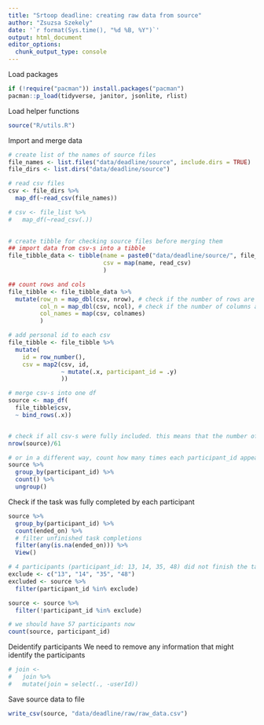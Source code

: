 ```yaml
---
title: "Srtoop deadline: creating raw data from source"
author: "Zsuzsa Szekely"
date: '`r format(Sys.time(), "%d %B, %Y")`'
output: html_document
editor_options: 
  chunk_output_type: console
---
```


Load packages

```r
if (!require("pacman")) install.packages("pacman")
pacman::p_load(tidyverse, janitor, jsonlite, rlist)
```

Load helper functions

```r
source("R/utils.R")
```

Import and merge data

```r
# create list of the names of source files
file_names <- list.files("data/deadline/source", include.dirs = TRUE)
file_dirs <- list.dirs("data/deadline/source")

# read csv files
csv <- file_dirs %>% 
  map_df(~read_csv(file_names))

# csv <- file_list %>% 
#   map_df(~read_csv(.))
  

# create tibble for checking source files before merging them
## import data from csv-s into a tibble
file_tibble_data <- tibble(name = paste0("data/deadline/source/", file_names),
                           csv = map(name, read_csv)
                           )

## count rows and cols
file_tibble <- file_tibble_data %>% 
  mutate(row_n = map_dbl(csv, nrow), # check if the number of rows are equal in each csv
         col_n = map_dbl(csv, ncol), # check if the number of columns are equal in each csv
         col_names = map(csv, colnames)
         )

# add personal id to each csv
file_tibble <- file_tibble %>% 
  mutate(
    id = row_number(),
    csv = map2(csv, id,
               ~ mutate(.x, participant_id = .y) 
               ))

# merge csv-s into one df
source <- map_df(
  file_tibble$csv,
  ~ bind_rows(.x))


# check if all csv-s were fully included. this means that the number of rows of source tibble divided with the number of csv-s (61) should equal with the number of rows of a single csv (497)
nrow(source)/61

# or in a different way, count how many times each participant_id appears (we expect n = 497 in each case)
source %>%
  group_by(participant_id) %>%
  count() %>% 
  ungroup()
```

Check if the task was fully completed by each participant

```r
source %>%
  group_by(participant_id) %>%
  count(ended_on) %>% 
  # filter unfinished task completions
  filter(any(is.na(ended_on))) %>% 
  View()

# 4 participants (participant_id: 13, 14, 35, 48) did not finish the task. We save these participants' data into a separate df and exclude them from source df.
exclude <- c("13", "14", "35", "48")
excluded <- source %>% 
  filter(participant_id %in% exclude)

source <- source %>% 
  filter(!participant_id %in% exclude)

# we should have 57 participants now
count(source, participant_id)
```

Deidentify participants
We need to remove any information that might identify the participants

```r
# join <- 
#   join %>% 
#   mutate(join = select(., -userId))
```

Save source data to file

```r
write_csv(source, "data/deadline/raw/raw_data.csv")
```